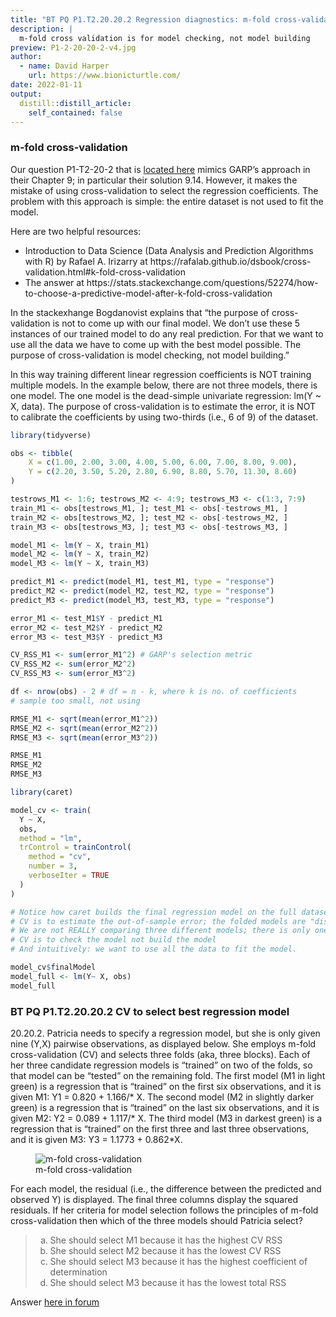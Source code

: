 ```yaml
---
title: "BT PQ P1.T2.20.20.2 Regression diagnostics: m-fold cross-validation (CV)"
description: |
  m-fold cross validation is for model checking, not model building
preview: P1-2-20-20-2-v4.jpg
author:
  - name: David Harper
    url: https://www.bionicturtle.com/
date: 2022-01-11
output:
  distill::distill_article:
    self_contained: false
---
```


### m-fold cross-validation 

Our question P1-T2-20-2 that is [located here](https://forum.bionicturtle.com/threads/p1-t2-20-20-regression-diagnostics-outliers-cooks-distance-m-fold-cross-validation-and-residual-diagnostics.23498/) mimics GARP's approach in their Chapter 9; in particular their solution 9.14. However, it makes the mistake of using cross-validation to select the regression coefficients. The problem with this approach is simple: the entire dataset is not used to fit the model. 

Here are two helpful resources:

* Introduction to Data Science (Data Analysis and Prediction Algorithms with R) by Rafael A. Irizarry at https://rafalab.github.io/dsbook/cross-validation.html#k-fold-cross-validation 
* The answer at https://stats.stackexchange.com/questions/52274/how-to-choose-a-predictive-model-after-k-fold-cross-validation

In the stackexhange Bogdanovist explains that "the purpose of cross-validation is not to come up with our final model. We don't use these 5 instances of our trained model to do any real prediction. For that we want to use all the data we have to come up with the best model possible. The purpose of cross-validation is model checking, not model building."

In this way training different linear regression coefficients is NOT training multiple models. In the example below, there are not three models, there is one model. The one model is the dead-simple univariate regression: lm(Y ~ X, data). The purpose of cross-validation is to estimate the error, it is NOT to calibrate the coefficients by using two-thirds (i.e., 6 of 9) of the dataset. 


```r

library(tidyverse)

obs <- tibble(
    X = c(1.00, 2.00, 3.00, 4.00, 5.00, 6.00, 7.00, 8.00, 9.00), 
    Y = c(2.20, 3.50, 5.20, 2.80, 6.90, 8.80, 5.70, 11.30, 8.60)
)

testrows_M1 <- 1:6; testrows_M2 <- 4:9; testrows_M3 <- c(1:3, 7:9)
train_M1 <- obs[testrows_M1, ]; test_M1 <- obs[-testrows_M1, ]
train_M2 <- obs[testrows_M2, ]; test_M2 <- obs[-testrows_M2, ]
train_M3 <- obs[testrows_M3, ]; test_M3 <- obs[-testrows_M3, ]

model_M1 <- lm(Y ~ X, train_M1)
model_M2 <- lm(Y ~ X, train_M2)
model_M3 <- lm(Y ~ X, train_M3)

predict_M1 <- predict(model_M1, test_M1, type = "response")
predict_M2 <- predict(model_M2, test_M2, type = "response")
predict_M3 <- predict(model_M3, test_M3, type = "response")

error_M1 <- test_M1$Y - predict_M1
error_M2 <- test_M2$Y - predict_M2
error_M3 <- test_M3$Y - predict_M3

CV_RSS_M1 <- sum(error_M1^2) # GARP's selection metric
CV_RSS_M2 <- sum(error_M2^2)
CV_RSS_M3 <- sum(error_M3^2)

df <- nrow(obs) - 2 # df = n - k, where k is no. of coefficients
# sample too small, not using

RMSE_M1 <- sqrt(mean(error_M1^2))
RMSE_M2 <- sqrt(mean(error_M2^2))
RMSE_M3 <- sqrt(mean(error_M3^2))

RMSE_M1
RMSE_M2
RMSE_M3

library(caret)

model_cv <- train(
  Y ~ X, 
  obs,
  method = "lm",
  trControl = trainControl(
    method = "cv", 
    number = 3,
    verboseIter = TRUE
  )
)

# Notice how caret builds the final regression model on the full dataset. 
# CV is to estimate the out-of-sample error; the folded models are "disposed"
# We are not REALLY comparing three different models; there is only one model here
# CV is to check the model not build the model
# And intuitively: we want to use all the data to fit the model.

model_cv$finalModel
model_full <- lm(Y~ X, obs)
model_full

```


### BT PQ P1.T2.20.20.2 CV to select best regression model

20.20.2. Patricia needs to specify a regression model, but she is only given nine (Y,X) pairwise observations, as displayed below. She employs m-fold cross-validation (CV) and selects three folds (aka, three blocks). Each of her three candidate regression models is "trained" on two of the folds, so that model can be "tested" on the remaining fold. The first model (M1 in light green) is a regression that is "trained" on the first six observations, and it is given M1: Y1 = 0.820 + 1.166/* X. The second model (M2 in slightly darker green) is a regression that is "trained" on the last six observations, and it is given M2: Y2 = 0.089 + 1.117/* X. The third model (M3 in darkest green) is a regression that is "trained" on the first three and last three observations, and it is given M3: Y3 = 1.1773 + 0.862*X.

![m-fold cross-validation](P1-2-20-20-2-v4.jpg)

For each model, the residual (i.e., the difference between the predicted and observed Y) is displayed. The final three columns display the squared residuals. If her criteria for model selection follows the principles of m-fold cross-validation then which of the three models should Patricia select?

> a. She should select M1 because it has the highest CV RSS
b. She should select M2 because it has the lowest CV RSS
c. She should select M3 because it has the highest coefficient of determination
d. She should select M3 because it has the lowest total RSS

Answer [here in forum](https://forum.bionicturtle.com/threads/p1-t2-20-20-regression-diagnostics-outliers-cooks-distance-m-fold-cross-validation-and-residual-diagnostics.23497/) 
